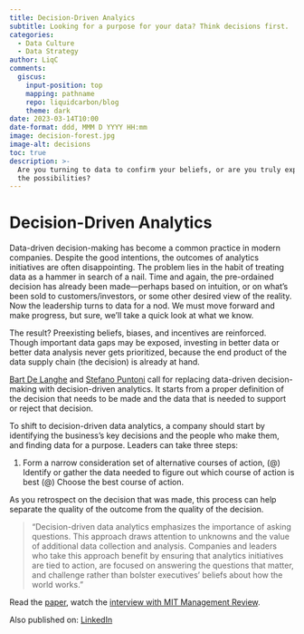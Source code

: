 ```yaml
---
title: Decision-Driven Analyics
subtitle: Looking for a purpose for your data? Think decisions first.
categories:
  - Data Culture
  - Data Strategy
author: LiqC
comments:
  giscus:
    input-position: top
    mapping: pathname
    repo: liquidcarbon/blog
    theme: dark
date: 2023-03-14T10:00
date-format: ddd, MMM D YYYY HH:mm
image: decision-forest.jpg
image-alt: decisions
toc: true
description: >-
  Are you turning to data to confirm your beliefs, or are you truly exploring
  the possibilities?
---
```


# Decision-Driven Analytics

Data-driven decision-making has become a common practice in modern companies. Despite the good intentions, the outcomes of analytics initiatives are often disappointing. The problem lies in the habit of treating data as a hammer in search of a nail. Time and again, the pre-ordained decision has already been made—perhaps based on intuition, or on what's been sold to customers/investors, or some other desired view of the reality. Now the leadership turns to data for a nod. We must move forward and make progress, but sure, we'll take a quick look at what we know.

The result? Preexisting beliefs, biases, and incentives are reinforced. Though important data gaps may be exposed, investing in better data or better data analysis never gets prioritized, because the end product of the data supply chain (the decision) is already at hand.

[Bart De Langhe](https://www.linkedin.com/in/ACoAAAC5V-sBm0kfD0NVZz6VvRd0ExwXysD90Kk?lipi=urn%3Ali%3Apage%3Ad\_flagship3\_detail\_base%3BOzao%2F1n9SDunTQ1IG%2Fo1%2Fg%3D%3D) and [Stefano Puntoni](https://www.linkedin.com/in/ACoAAAGJ8P0B0hihAkYDLt58VAKlMaSO\_Az4kqw?lipi=urn%3Ali%3Apage%3Ad\_flagship3\_detail\_base%3BOzao%2F1n9SDunTQ1IG%2Fo1%2Fg%3D%3D) call for replacing data-driven decision-making with decision-driven analytics. It starts from a proper definition of the decision that needs to be made and the data that is needed to support or reject that decision.

To shift to decision-driven data analytics, a company should start by identifying the business’s key decisions and the people who make them, and finding data for a purpose. Leaders can take three steps:

(@) Form a narrow consideration set of alternative courses of action, (@) Identify or gather the data needed to figure out which course of action is best (@) Choose the best course of action.

As you retrospect on the decision that was made, this process can help separate the quality of the outcome from the quality of the decision.

> "Decision-driven data analytics emphasizes the importance of asking questions. This approach draws attention to unknowns and the value of additional data collection and analysis. Companies and leaders who take this approach benefit by ensuring that analytics initiatives are tied to action, are focused on answering the questions that matter, and challenge rather than bolster executives’ beliefs about how the world works."

Read the [paper](https://lnkd.in/gsHukiHG), watch the [interview with MIT Management Review](https://www.youtube.com/watch?v=zBQpvkN9qWk).

Also published on: [LinkedIn](https://www.linkedin.com/feed/update/urn:li:activity:7041166301540605952/)
